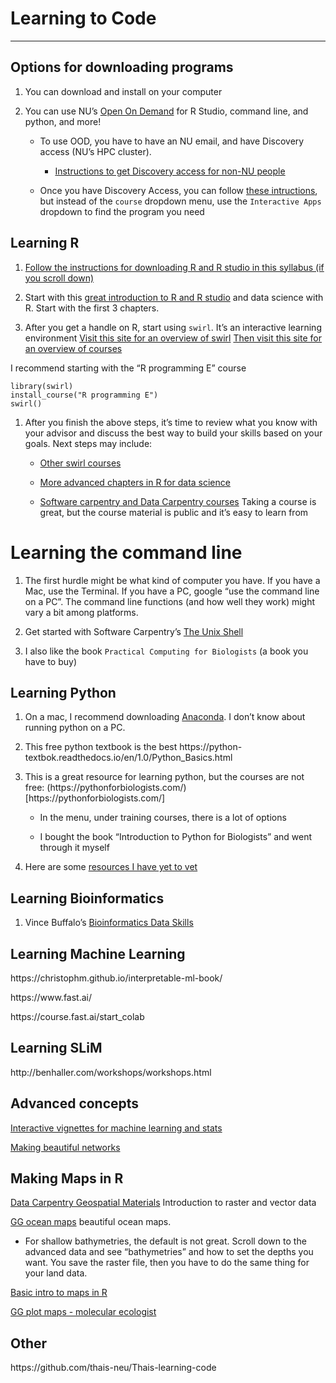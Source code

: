 # Learning to Code

------------------------------------------------------------------------

## Options for downloading programs

1.  You can download and install on your computer

2.  You can use NU's [Open On Demand](https://drk-lo.github.io/lotterhoslabprotocols/code_LearningToCode/ood.discovery.neu.edu) for R Studio, command line, and python, and more!

    -   To use OOD, you have to have an NU email, and have Discovery access (NU's HPC cluster).

        -   [Instructions to get Discovery access for non-NU people](https://drk-lo.github.io/lotterhoslabprotocols/discovery_nonNEUpersonnel/)

    -   Once you have Discovery Access, you can follow [these intructions](https://docs.google.com/document/d/1sJAnQXE8-r_4ssr5VfVv0oZKFrrrRFxspdxx2kNdaLI/edit#heading=h.61692qeq0wnf), but instead of the `course` dropdown menu, use the `Interactive Apps` dropdown to find the program you need

## **Learning R** {.unnumbered}

1.  [Follow the instructions for downloading R and R studio in this syllabus (if you scroll down)](https://docs.google.com/document/d/1-qm-gVOIb-k61PxlQvav_GZXgmZP4t7q1fjs4BN_Ov8/edit#heading=h.jl4d8sgkpjrk)

2.  Start with this [great introduction to R and R studio](https://rafalab.github.io/dsbook/getting-started.html) and data science with R. Start with the first 3 chapters.

3.  After you get a handle on R, start using `swirl`. It's an interactive learning environment [Visit this site for an overview of swirl](https://swirlstats.com/students.html) [Then visit this site for an overview of courses](https://github.com/swirldev/swirl_courses#swirl-courses)

I recommend starting with the "R programming E" course

    library(swirl)
    install_course("R programming E")
    swirl()

1.  After you finish the above steps, it's time to review what you know with your advisor and discuss the best way to build your skills based on your goals. Next steps may include:

    -   [Other swirl courses](https://swirlstats.com/scn/title.html)

    -   [More advanced chapters in R for data science](https://rafalab.github.io/dsbook/getting-started.html)

    -   [Software carpentry and Data Carpentry courses](https://carpentries.org/) Taking a course is great, but the course material is public and it's easy to learn from

# **Learning the command line** {.unnumbered}

1.  The first hurdle might be what kind of computer you have. If you have a Mac, use the Terminal. If you have a PC, google "use the command line on a PC". The command line functions (and how well they work) might vary a bit among platforms.

2.  Get started with Software Carpentry's [The Unix Shell](https://swcarpentry.github.io/shell-novice/)

3.  I also like the book `Practical Computing for Biologists` (a book you have to buy)

## **Learning Python** {.unnumbered}

1.  On a mac, I recommend downloading [Anaconda](https://www.anaconda.com/). I don't know about running python on a PC.

2.  This free python textbook is the best https://python-textbok.readthedocs.io/en/1.0/Python_Basics.html

3.  This is a great resource for learning python, but the courses are not free: (https://pythonforbiologists.com/)\[https://pythonforbiologists.com/\]

    -   In the menu, under training courses, there is a lot of options

    -   I bought the book "Introduction to Python for Biologists" and went through it myself

4.  Here are some [resources I have yet to vet](https://wiki.python.org/moin/BeginnersGuide/Programmers)

## **Learning Bioinformatics** {.unnumbered}

1.  Vince Buffalo's [Bioinformatics Data Skills](https://vincebuffalo.com/book/)

## **Learning Machine Learning** {.unnumbered}

https://christophm.github.io/interpretable-ml-book/

https://www.fast.ai/

https://course.fast.ai/start_colab

## **Learning SLiM** {.unnumbered}

http://benhaller.com/workshops/workshops.html

## **Advanced concepts** {.unnumbered}

[Interactive vignettes for machine learning and stats](https://distill.pub/)

[Making beautiful networks](https://gephi.org/)

## **Making Maps in R** {.unnumbered}

[Data Carpentry Geospatial Materials](https://datacarpentry.org/organization-geospatial/) Introduction to raster and vector data

[GG ocean maps](https://mikkovihtakari.github.io/ggOceanMaps/articles/ggOceanMaps.html#advanced-use-1) beautiful ocean maps.

-   For shallow bathymetries, the default is not great. Scroll down to the advanced data and see "bathymetries" and how to set the depths you want. You save the raster file, then you have to do the same thing for your land data.

[Basic intro to maps in R](https://rpubs.com/kvistj/mapping)

[GG plot maps - molecular ecologist](https://www.molecularecologist.com/2016/07/01/making-maps-in-r-volume-2-ggplots/)

## **Other** {.unnumbered}

https://github.com/thais-neu/Thais-learning-code
